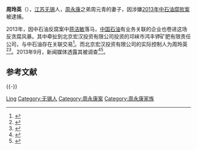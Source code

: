 '''周玲英'''（{{bd|1951年||}}），[[江苏|江苏]][[无锡|无锡]]人，[[周永康|周永康]]之弟周元青的妻子，因涉嫌[[2013年中石油腐败案|2013年中石油腐败案]]被逮捕。

2013年，因中石油反腐案中[[蒋洁敏|蒋洁敏]]落马，[[中国石油天然气股份|中国石油]]有业务关联的企业也卷进这场反贪腐风暴。其中牵扯到北京宏汉投资有限公司投资的邛崃市鸿丰钾矿肥有限责任公司，与中石油存在关联交易<ref>{{cite news|title=四川华油探矿权贱价入股 鸿丰钾肥藏中石油猫腻|url=http://stock.jfinfo.com/news/20130910/00265845.shtml|accessdate=2014-02-23|newspaper=腾讯财经|archive-url=https://web.archive.org/web/20140301103314/http://stock.jfinfo.com/news/20130910/00265845.shtml|archive-date=2014-03-01|dead-url=yes}}</ref>。而北京宏汉投资有限公司的实际控制人为周玲英<ref>{{cite news|title=高新发展董事长被调查 借壳重组或再落空|url=http://money.163.com/special/gxfzdszdc/|accessdate=2014-02-23|newspaper=网易调查|archive-date=2020-11-27|archive-url=https://web.archive.org/web/20201127032538/http://money.163.com/special/gxfzdszdc/|dead-url=no}}</ref><ref>{{cite news|title=传中石油涉国资流失 内部维稳处级以上干部护照被“收缴”|url=http://www.cb.com.cn/index.php?m=content&c=index&a=show&catid=22&id=1012372&all|accessdate=2014-02-23|newspaper=中国经营网|archive-url=https://web.archive.org/web/20140307151355/http://www.cb.com.cn/index.php?m=content&c=index&a=show&catid=22&id=1012372&all|archive-date=2014-03-07|dead-url=yes}}</ref>。2013年9月，新闻媒体透露其被调查<ref>{{cite news|title=Zhou Yongkang’s Sister Investigated For Dirty Dealings|url=http://www.headlineasia.com/zhou-yongkangs-sister-investigated-for-dirty-dealings/|accessdate=2014-02-23|newspaper=Want China Times|archive-date=2014-02-26|archive-url=https://web.archive.org/web/20140226202932/http://www.headlineasia.com/zhou-yongkangs-sister-investigated-for-dirty-dealings/|dead-url=no}}</ref><ref>{{cite news|title=Chinese media links Zhou Yongkang family names to corruption probe|url=http://www.scmp.com/news/china/article/1314203/mainland-media-links-zhou-yongkang-family-names-corruption-probe|accessdate=2014-02-23|newspaper=SCMP|archive-date=2020-11-27|archive-url=https://web.archive.org/web/20201127092122/https://www.scmp.com/news/china/article/1314203/mainland-media-links-zhou-yongkang-family-names-corruption-probe|dead-url=no}}</ref>。

== 参考文献 ==
{{Reflist|2}}

{{-}}
{{周永康}}

{{Authority control}}
{{DEFAULTSORT:Zhou周}}
[[Category:周姓|Ling]]
[[Category:无锡人|Category:无锡人]]
[[Category:周永康案|Category:周永康案]]
[[Category:周永康家族|Category:周永康家族]]